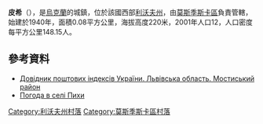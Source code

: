 {{coord|49|53|23|N|23|8|58|E|scale:100000|display=title}}

'''皮希'''（{{lang-uk|Пихи}}），是[[烏克蘭|烏克蘭]]的城鎮，位於該國西部[[利沃夫州|利沃夫州]]，由[[莫斯季斯卡區|莫斯季斯卡區]]負責管轄，始建於1940年，面積0.08平方公里，海拔高度220米，2001年人口12，人口密度每平方公里148.15人。

==參考資料==
*[http://www.uaidx.com/13/294/index Довідник поштових індексів України. Львівська область. Мостиський район] {{Wayback|url=http://www.uaidx.com/13/294/index |date=20161018190804 }}
* [http://weather.in.ua/ua/l'vovskaja/20429 Погода в селі Пихи]{{Wayback|url=http://weather.in.ua/ua/l%27vovskaja/20429 |date=20111221152037 }}

[[Category:利沃夫州村落|Category:利沃夫州村落]]
[[Category:莫斯季斯卡區村落|Category:莫斯季斯卡區村落]]


{{Lviv-geo-stub}}